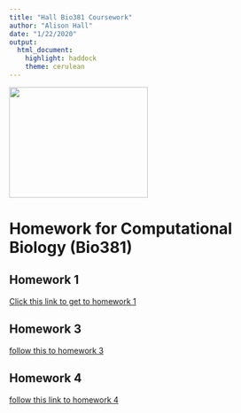 ```yaml
---
title: "Hall Bio381 Coursework"
author: "Alison Hall"
date: "1/22/2020"
output: 
  html_document: 
    highlight: haddock
    theme: cerulean
---
```

<img src="IMG_5262.jpg" width="250" height="200"/>

# Homework for Computational Biology (Bio381)

## Homework 1
[Click this link to get to homework 1](HomeworkOne.html)

## Homework 3 
[follow this to homework 3](HomeworkThree.html)

## Homework 4
[follow this link to homework 4](HomeworkFour.html)
